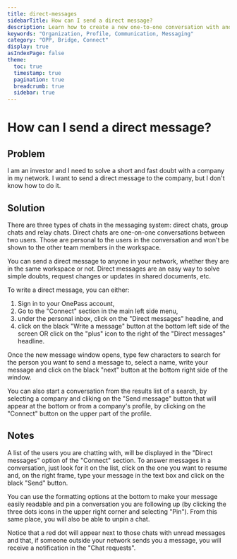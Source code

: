 ```yaml
---
title: direct-messages
sidebarTitle: How can I send a direct message?
description: Learn how to create a new one-to-one conversation with another user in OnePass, send a message and reply to it, including formatting options and pinning a chat.
keywords: "Organization, Profile, Communication, Messaging"
category: "OPP, Bridge, Connect"
display: true
asIndexPage: false
theme: 
  toc: true
  timestamp: true
  pagination: true
  breadcrumb: true
  sidebar: true
---
```


# How can I send a direct message?

## Problem

I am an investor and I need to solve a short and fast doubt with a company in my network. I want to send a direct message to the company, but I don't know how to do it.

## Solution

There are three types of chats in the messaging system: direct chats, group chats and relay chats. Direct chats are one-on-one conversations between two users. Those are personal to the users in the conversation and won't be shown to the other team members in the workspace.  

You can send a direct message to anyone in your network, whether they are in the same workspace or not. Direct messages are an easy way to solve simple doubts, request changes or updates in shared documents, etc.  

To write a direct message, you can either:  

1. Sign in to your OnePass account,
2. Go to the "Connect" section in the main left side menu,
3. under the personal inbox, click on the "Direct messages" headine, and
4. click on the black "Write a message" button at the bottom left side of the screen OR click on the "plus" icon to the right of the "Direct messages" headline.  

Once the new message window opens, type few characters to search for the person you want to send a message to, select a name, write your message and click on the black "next" button at the bottom right side of the window.  

You can also start a conversation from the results list of a search, by selecting a company and cliking on the "Send message" button that will appear at the bottom or from a company's profile, by clicking on the "Connect" button on the upper part of the profile.

## Notes  

A list of the users you are chatting with, will be displayed in the "Direct messages" option of the "Connect" section. To answer messages in a conversation, just look for it on the list, click on the one you want to resume and, on the right frame, type your message in the text box and click on the black "Send" button.  

You can use the formatting options at the bottom to make your message easily readable and pin a conversation you are following up (by clicking the three dots icons in the upper right corner and selecting "Pin"). From this same place, you will also be able to unpin a chat.  

Notice that a red dot will appear next to those chats with unread messages and that, if someone outside your network sends you a message, you will receive a notification in the "Chat requests".  
